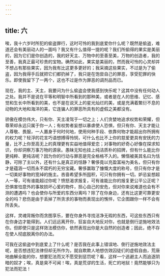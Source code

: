 ```yaml
---
---
---
```

title: 六
---

唉，我十六岁时所犯的偷盗罪行，这时可怜的我到底爱你什么呢？既然是偷盗，难道还会有美丽动人的一面吗？我又有什么值得一提的呢？我们所偷得的果实是美丽的，因为它们是你创造的，我的好天主、万物中的至善至美，万物的创造者，我的至善，我真正最可珍贵的宝物。确然如此，果实是美丽的，然而我可怜的心灵却并不想占有那些果实，因为我有比这更多更好的；我采摘这些果实，不过是为了偷盗，因为我得手后就把它们都扔掉了，我只是在饱尝自己的罪恶，享受犯罪的快乐。即使我留下了一两个，这也不过是作为罪恶的调剂品而已。

现在，我的主、天主，我要问为什么偷盗会使我感到快乐呢？这其中没有任何动人之处。我并不是说在平等和明智中所看到的那种美，或者是在人的思维、记忆、感觉和生长中所看到的美，也不是在说天上的星光灿烂的美，或是充满着繁衍不息的动物的大地和海洋的美，它连骗人的罪恶所具有的虚假之美都没有。

骄傲在模仿伟大，只有你、天主凌驾于一切之上；人们贪婪地追求权势和荣耀，但尊荣却永远只属于你一人；有权势者妄想以暴虐使人恐惧，但只有你、天主才能让人尊敬、畏服，一人置身于何时何地，使用何种手段、依靠何物才能超出你所拥有的权力呢？轻浮的花言巧语想搏得怜悯，可什么也比不上你的慈爱更具有安抚的力量，比不上你至高无上的真理更有实益地值得爱恋；对事物的好奇心好像在探求知识，你却洞察万事万物的源泉。愚昧无知也挂上纯洁质朴的招牌，但有什么能比你更纯粹、更纯洁呢？因为你的行动与罪恶是完全格格不入的。懒惰被美其名曰为恬静，可除了主以外，还有什么是真正的恬静？奢侈竟以充盈富裕为美名，但只有你才是蕴涵一切而永不腐朽的无穷宝藏。奢侈赢取了慷慨大度的称号，但只有你才是一切美好事物的宽绰的施主。吝啬希望多所囤积，可只有你拥有一切。妒忌妄想超人一等，可有谁能超过你呢？愤怒渴求报复，可有谁能比你的报复更公平公正呢？恐惧害怕意外的事故损坏心爱的物件，担心自己的安危，但对你来说难道也会有不测的遭遇吗？也会使你与所爱的东西分离吗？除了在你身边，还有比这更可靠更安全的吗？悲伤是由于丢掉了所贪求的事物而表现出的憔悴，它企图跟你一样不会有所丢失。

这样，灵魂背叛你而贪图享乐，要在你身外寻找洁净无瑕的东西，可这些东西只有在你身边才能得到。人们远远离开你，狂妄自大地反对你，也就是倒行逆施地效法你。但即使只是这样效法模仿你，依然表现出你是大自然的创造者；因此，绝不存在使人彻底脱离你的办法。

可我在这偷盗中到底爱上了什么呢？是否我在此事上错误地、倒行逆施地效法主呢，是否想违犯法律但却无所作为，就自欺欺人地想仿效囚徒们的虚假自由，荒唐地曲解全能的你，想要犯法而又不愿受到惩罚呢？看，这样一个逃避主人而追逐阴暗的奴才；唉，真是臭不可闻！唉，真是荒谬的生活，死亡的地狱！竟然能够只为犯法而犯法！